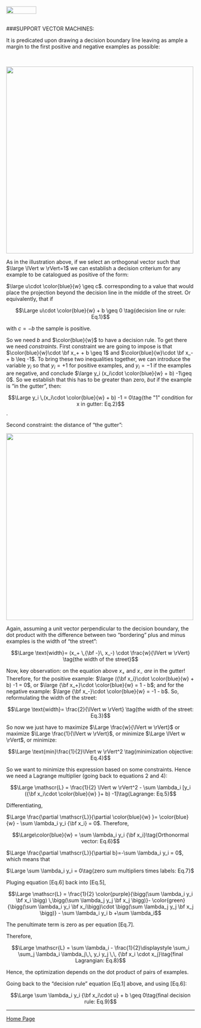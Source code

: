 <br>
<a href="http://rinterested.github.io/statistics/index.html">
<img HEIGHT="20" WIDTH="80" src="https://cloud.githubusercontent.com/assets/9312897/10556783/a27a26fa-745c-11e5-9b1a-2d5bd737387a.PNG"></a>
<br><br>

###SUPPORT VECTOR MACHINES:
<br>

It is predicated upon drawing a decision boundary line leaving as ample a margin to the first positive and negative examples as possible:

<br>

<img height="500" width="500" src="https://cloud.githubusercontent.com/assets/9312897/16438253/f52790e8-3d7b-11e6-8846-56d147c60e0f.png">


As in the illustration above, if we select an orthogonal vector such that $\large \lVert w \rVert=1$ we can establish a decision criterium for any example to be catalogued as positive of the form:

$\large u\cdot \color{blue}{w} \geq c$. corresponding to a value that would place the projection beyond the decision line in the middle of the street. Or equivalently, that if 

$$\Large u\cdot \color{blue}{w} + b \geq 0 \tag{decision line or rule: Eq.1}$$

with $c = - b$ the sample is positive.

So we need $b$ and $\color{blue}{w}$ to have a decision rule. To get there we need *constraints*. First constraint we are going to impose is that $\color{blue}{w}\cdot \bf x_+ + b \geq 1$ and $\color{blue}{w}\cdot \bf x_- + b \leq -1$. To bring these two inequalities together, we can introduce the variable $y_i$ so that $y_i=+1$ for positive examples, and $y_i=-1$ if the examples are negative, and conclude $\large y_i (x_i\cdot \color{blue}{w} + b) -1\geq 0$. So we establish that this has to be greater than zero, *but* if the example is "in the gutter", then:

$$\Large y_i \,(x_i\cdot \color{blue}{w} + b) -1 = 0\tag{the "1" condition for x in gutter: Eq.2}$$.

Second constraint: the distance of "the gutter":


<img height="500" width="500" src="https://cloud.githubusercontent.com/assets/9312897/16401058/1d780816-3caf-11e6-8477-610b6bcf9b76.png">

Again, assuming a unit vector perpendicular to the decision boundary, the dot product with the difference between two "bordering" plus and minus examples is the width of "the street":

$$\Large \text{width}= (x_+ \,{\bf -}\, x_-) \cdot \frac{w}{\lVert w \rVert} \tag{the width of the street}$$

Now, key observation: on the equation above $x_+$ and $x_-$ *are* in the gutter! Therefore, for the positive example: $\large ({\bf x_i}\cdot \color{blue}{w} + b) -1 = 0$, or $\large {\bf x_+}\cdot \color{blue}{w} = 1 - b$; and for the negative example: $\large {\bf x_-}\cdot \color{blue}{w} = -1 - b$. So, reformulating the width of the street:

$$\Large \text{width}= \frac{2}{\lVert w \rVert} \tag{the width of the street: Eq.3}$$

So now we just have to maximize $\Large  \frac{w}{\lVert w \rVert}$ or maximize $\Large  \frac{1}{\lVert w \rVert}$, or minimize $\Large  \lVert w \rVert$, or minimize:

$$\Large \text{min}\frac{1}{2}\lVert w \rVert^2 \tag{minimization objective: Eq.4}$$

So we want to minimize this expression based on some constraints. Hence we need a Lagrange multiplier (going back to equations 2 and 4):

$$\Large \mathscr{L} = \frac{1}{2} \lVert w \rVert^2 - \sum \lambda_i [y_i ({\bf x_i\cdot \color{blue}{w} }+ b) -1]\tag{Lagrange: Eq.5}$$


Differentiating,


$\Large \frac{\partial \mathscr{L}}{\partial \color{blue}{w} }= \color{blue}{w} - \sum \lambda_i y_i {\bf x_i} = 0$. Therefore, 

$$\Large\color{blue}{w} = \sum \lambda_i y_i {\bf x_i}\tag{Orthonormal vector: Eq.6}$$

$\Large \frac{\partial \mathscr{L}}{\partial b}=-\sum \lambda_i y_i = 0$, which means that

$\Large \sum \lambda_i y_i = 0\tag{zero sum multipliers times labels: Eq.7}$

Pluging equation [Eq.6] back into [Eq.5], 

$$\Large \mathscr{L} = \frac{1}{2} \color{purple}{\bigg(\sum \lambda_i y_i \bf x_i \bigg) \,\bigg(\sum \lambda_j y_j \bf x_j \bigg)}- \color{green}{\bigg(\sum \lambda_i y_i \bf x_i\bigg)\cdot \bigg(\sum \lambda_j y_j \bf x_j \bigg)} - \sum \lambda_i y_i b +\sum \lambda_i$$

The penultimate term is zero as per equation [Eq.7].

Therefore,


$$\Large \mathscr{L} =  \sum \lambda_i - \frac{1}{2}\displaystyle \sum_i \sum_j  \lambda_i \lambda_j\,\, y_i y_j \,\, {\bf x_i \cdot x_j}\tag{final Lagrangian: Eq.8}$$

Hence, the optimization depends on the dot product of pairs of examples.

Going back to the "decision rule" equation [Eq.1] above, and using [Eq.6]:

$$\Large \sum \lambda_i y_i {\bf x_i\cdot u} + b \geq 0\tag{final decision rule: Eq.9}$$


---

<a href="http://rinterested.github.io/statistics/index.html">Home Page</a>
